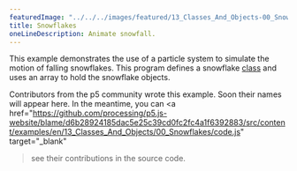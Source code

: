 ---
featuredImage: "../../../images/featured/13_Classes_And_Objects-00_Snowflakes-thumbnail.png"
title: Snowflakes
oneLineDescription: Animate snowfall.
---

This example demonstrates the use of a particle system
to simulate the motion of falling snowflakes. This program defines a
snowflake
<a href="https://p5js.org/reference/#/p5/class">class</a>
and uses an array to hold the snowflake objects.

Contributors from the p5 community wrote this example. Soon their names will 
appear here. In the meantime, you can 
<a 
href="https://github.com/processing/p5.js-website/blame/d6b28924185dac5e25c39cd0fc2fc4a1f6392883/src/content/examples/en/13_Classes_And_Objects/00_Snowflakes/code.js" target="_blank"
>see their contributions in the source code</a>.